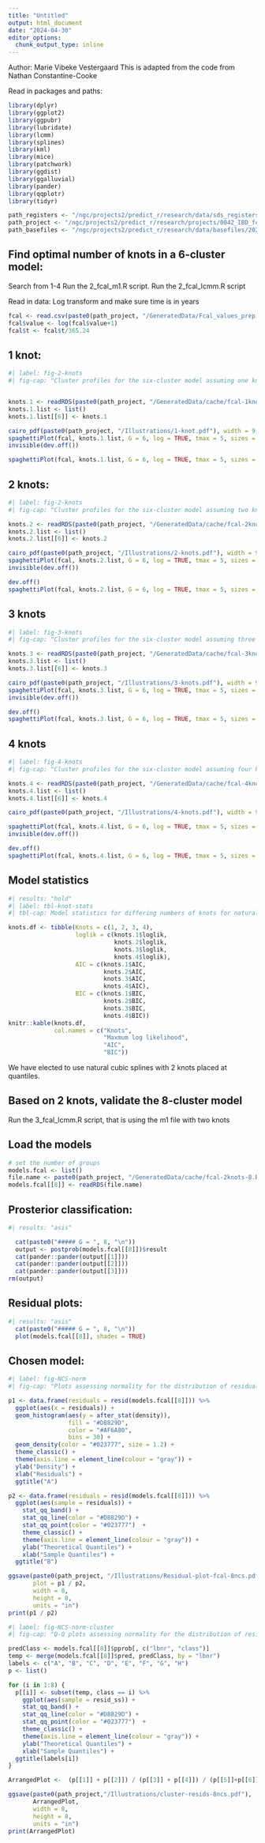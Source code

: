 ---
title: "Untitled"
output: html_document
date: "2024-04-30"
editor_options: 
  chunk_output_type: inline
---

Author: Marie Vibeke Vestergaard
This is adapted from the code from Nathan Constantine-Cooke

Read in packages and paths:
```{r message=FALSE, warning=FALSE, include=FALSE}
library(dplyr)
library(ggplot2)
library(ggpubr)
library(lubridate)
library(lcmm)
library(splines)
library(kml)
library(mice)
library(patchwork)
library(ggdist)
library(ggalluvial)
library(pander)
library(qqplotr)
library(tidyr)

path_registers <- "/ngc/projects2/predict_r/research/data/sds_registers/2022-09"
path_project <- "/ngc/projects2/predict_r/research/projects/0042_IBD_fcal_crp_trajectories"
path_basefiles <- "/ngc/projects2/predict_r/research/data/basefiles/2023-07" 
```


## Find optimal number of knots in a 6-cluster model:
Search from 1-4
Run the 2_fcal_m1.R script.
Run the 2_fcal_lcmm.R script 

Read in data:
Log transform and make sure time is in years
```{r}
fcal <- read.csv(paste0(path_project, "/GeneratedData/Fcal_values_prep.txt"), sep="\t")
fcal$value <- log(fcal$value+1)
fcal$t <- fcal$t/365.24
```


## 1 knot:
```{r}
#| label: fig-2-knots
#| fig-cap: "Cluster profiles for the six-cluster model assuming one knot. The vertical teal lines indicate knot location. Mean cluster profiles are denoted by the red curves"


knots.1 <- readRDS(paste0(path_project, "/GeneratedData/cache/fcal-1knot-6.RDS"))
knots.1.list <- list()
knots.1.list[[6]] <- knots.1

cairo_pdf(paste0(path_project, "/Illustrations/1-knot.pdf"), width = 9, height = 9)
spaghettiPlot(fcal, knots.1.list, G = 6, log = TRUE, tmax = 5, sizes = T, knots = TRUE, n.knots = 1, var.time = "t", knot.type = "equal")
invisible(dev.off())

spaghettiPlot(fcal, knots.1.list, G = 6, log = TRUE, tmax = 5, sizes = T, knots = TRUE, n.knots = 1, var.time = "t", knot.type = "equal")
```

## 2 knots:
```{r}
#| label: fig-2-knots
#| fig-cap: "Cluster profiles for the six-cluster model assuming two knots. The vertical teal lines indicate knot location. Mean cluster profiles are denoted by the red curves"

knots.2 <- readRDS(paste0(path_project, "/GeneratedData/cache/fcal-2knots-6.RDS"))
knots.2.list <- list()
knots.2.list[[6]] <- knots.2

cairo_pdf(paste0(path_project, "/Illustrations/2-knots.pdf"), width = 9, height = 9)
spaghettiPlot(fcal, knots.2.list, G = 6, log = TRUE, tmax = 5, sizes = T, knots = TRUE, n.knots = 2, var.time = "t", knot.type = "equal")
invisible(dev.off())

dev.off()
spaghettiPlot(fcal, knots.2.list, G = 6, log = TRUE, tmax = 5, sizes = T, knots = TRUE, n.knots = 2, var.time = "t", knot.type = "equal")
```

## 3 knots
```{r}
#| label: fig-3-knots
#| fig-cap: "Cluster profiles for the six-cluster model assuming three knots. The vertical teal lines indicate knot location. Mean cluster profiles are denoted by the red curves"

knots.3 <- readRDS(paste0(path_project, "/GeneratedData/cache/fcal-3knots-6.RDS"))
knots.3.list <- list()
knots.3.list[[6]] <- knots.3

cairo_pdf(paste0(path_project, "/Illustrations/3-knots.pdf"), width = 9, height = 9)
spaghettiPlot(fcal, knots.3.list, G = 6, log = TRUE, tmax = 5, sizes = T, knots = TRUE, n.knots = 3, var.time = "t", knot.type = "equal")
invisible(dev.off())

dev.off()
spaghettiPlot(fcal, knots.3.list, G = 6, log = TRUE, tmax = 5, sizes = T, knots = TRUE, n.knots = 3, var.time = "t", knot.type = "equal")
```


## 4 knots
```{r}
#| label: fig-4-knots
#| fig-cap: "Cluster profiles for the six-cluster model assuming four knots. The vertical teal lines indicate knot location. Mean cluster profiles are denoted by the red curves"

knots.4 <- readRDS(paste0(path_project, "/GeneratedData/cache/fcal-4knots-6.RDS"))
knots.4.list <- list()
knots.4.list[[6]] <- knots.4

cairo_pdf(paste0(path_project, "/Illustrations/4-knots.pdf"), width = 9, height = 9)

spaghettiPlot(fcal, knots.4.list, G = 6, log = TRUE, tmax = 5, sizes = T, knots = TRUE, n.knots = 4, var.time = "t", knot.type = "equal")
invisible(dev.off())

dev.off()
spaghettiPlot(fcal, knots.4.list, G = 6, log = TRUE, tmax = 5, sizes = T, knots = TRUE, n.knots = 4, var.time = "t", knot.type = "equal")
```

## Model statistics
```{r}
#| results: "hold"
#| label: tbl-knot-stats
#| tbl-cap: Model statistics for differing numbers of knots for natural cubic splines

knots.df <- tibble(Knots = c(1, 2, 3, 4),
                   loglik = c(knots.1$loglik,
                              knots.2$loglik,
                              knots.3$loglik,
                              knots.4$loglik),
                   AIC = c(knots.1$AIC,
                           knots.2$AIC,
                           knots.3$AIC,
                           knots.4$AIC),
                   BIC = c(knots.1$BIC,
                           knots.2$BIC,
                           knots.3$BIC,
                           knots.4$BIC))
knitr::kable(knots.df,
             col.names = c("Knots",
                           "Maxmum log likelihood",
                           "AIC",
                           "BIC"))
```

We have elected to use natural cubic splines with 2 knots placed at quantiles. 


## Based on 2 knots, validate the 8-cluster model
Run the 3_fcal_lcmm.R script, that is using the m1 file with two knots

## Load the models
```{r}
# set the number of groups
models.fcal <- list()
file.name <- paste0(path_project, "/GeneratedData/cache/fcal-2knots-8.RDS")
models.fcal[[8]] <- readRDS(file.name)

```

## Prosterior classification:
```{r}
#| results: "asis"

  cat(paste0("##### G = ", 8, "\n"))
  output <- postprob(models.fcal[[8]])$result
  cat(pander::pander(output[[1]]))
  cat(pander::pander(output[[2]]))
  cat(pander::pander(output[[3]]))
rm(output)
```

## Residual plots:
```{r}
#| results: "asis"
  cat(paste0("##### G = ", 8, "\n"))
  plot(models.fcal[[8]], shades = TRUE)
```

## Chosen model:
```{r}
#| label: fig-NCS-norm
#| fig-cap: "Plots assessing normality for the distribution of residuals for the chosen NCS model for FCAL. (A) Histrogram; (B) Q-Q plot."

p1 <- data.frame(residuals = resid(models.fcal[[8]])) %>%
  ggplot(aes(x = residuals)) +
  geom_histogram(aes(y = after_stat(density)),
                 fill = "#D8829D",
                 color = "#AF6A80",
                 bins = 30) +
  geom_density(color = "#023777", size = 1.2) +
  theme_classic() +
  theme(axis.line = element_line(colour = "gray")) +
  ylab("Density") +
  xlab("Residuals") +
  ggtitle("A")

p2 <- data.frame(residuals = resid(models.fcal[[8]])) %>%
  ggplot(aes(sample = residuals)) +
    stat_qq_band() +
    stat_qq_line(color = "#D8829D") +
    stat_qq_point(color = "#023777")  +
    theme_classic() +
    theme(axis.line = element_line(colour = "gray")) + 
    ylab("Theoretical Quantiles") +
    xlab("Sample Quantiles") +
  ggtitle("B")

ggsave(paste0(path_project, "/Illustrations/Residual-plot-fcal-8ncs.pdf"),
       plot = p1 / p2,
       width = 8,
       height = 8,
       units = "in")
print(p1 / p2)
```

```{r}
#| label: fig-NCS-norm-cluster
#| fig-cap: "Q-Q plots assessing normality for the distribution of residuals stratifed by cluster assignment."

predClass <- models.fcal[[8]]$pprob[, c("lbnr", "class")]
temp <- merge(models.fcal[[8]]$pred, predClass, by = "lbnr")
labels <- c("A", "B", "C", "D", "E", "F", "G", "H")
p <- list()

for (i in 1:8) {
  p[[i]] <- subset(temp, class == i) %>%
    ggplot(aes(sample = resid_ss)) +
    stat_qq_band() +
    stat_qq_line(color = "#D8829D") +
    stat_qq_point(color = "#023777")  +
    theme_classic() +
    theme(axis.line = element_line(colour = "gray")) + 
    ylab("Theoretical Quantiles") +
    xlab("Sample Quantiles") +
  ggtitle(labels[i])
}

ArrangedPlot <-  (p[[1]] + p[[2]]) / (p[[3]] + p[[4]]) / (p[[5]]+p[[6]]) / (p[[7]]+p[[8]])

ggsave(paste0(path_project,"/Illustrations/cluster-resids-8ncs.pdf"),
       ArrangedPlot,
       width = 8,
       height = 8,
       units = "in")
print(ArrangedPlot)
```
